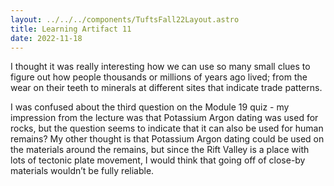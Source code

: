 ```yaml
---
layout: ../../../components/TuftsFall22Layout.astro
title: Learning Artifact 11
date: 2022-11-18
---
```


I thought it was really interesting how we can use so many small clues to figure out how people thousands or millions of years ago lived; from the wear on their teeth to minerals at different sites that indicate trade patterns. 

I was confused about the third question on the Module 19 quiz - my impression from the lecture was that Potassium Argon dating was used for rocks, but the question seems to indicate that it can also be used for human remains? My other thought is that Potassium Argon dating could be used on the materials around the remains, but since the Rift Valley is a place with lots of tectonic plate movement, I would think that going off of close-by materials wouldn’t be fully reliable. 